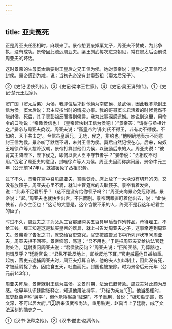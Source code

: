 ```yaml
---
---
---
```

title: 亚夫冤死
---



正是周亚夫任丞相时，麻烦来了。景帝想要废掉栗太子，周亚夫不赞成，为此争执，没有成功。景帝因此疏远周亚夫。梁王刘武每次进京朝见，常在窦太后面前说周亚夫的坏话。

这时景帝的生母窦太后要封王皇后之兄王信为侯。她对景帝说：皇后之兄王信可以封侯。景帝感到为难，说：当初先帝没有封窦彭祖（窦太后兄子）、

②《史记·游侠列传》。③《史记·梁孝王世家》。④《史记·吴王濞列传》。①《史记·楚元王世家》。

窦广国（窦太后弟）为侯，我即位后才封他俩为南皮侯、章武侯，因此我不能封王信为侯。窦太后说：君主应按当时的情况办事。我的哥哥窦长君活着的时候竟然不能封侯，死后，其子窦彭祖反而得到侯爵。我为此事深感遗憾。她说到这里，用命令的口吻说：“帝趣侯信也！（皇帝赶快封王信为侯吧！）”景帝答：“请得与丞相计之。”景帝与周亚夫商议。周亚夫说：“高皇帝约‘非刘氏不得王，非有功不得侯。不如约，天下共击之’。今信虽皇后兄，无功，侯之，非约也。”他明确地表示不同意封王信为侯。景帝听了默然不语，未封王信为侯。窦后自然记恨在心。后来，匈奴王唯徐卢等人投降汉朝，景帝打算封他们为侯，以鼓励后来的人。周亚夫说：“彼背其主降陛下，陛下侯之，即何以责人臣不守节者乎？”景帝说：“丞相议不可用。”否定了周亚夫的意见，封唯徐卢等人为侯。周亚夫因而称病闲居。景帝中元三年（公元前147年），就被罢免了丞相职务。

过了不久，景帝在宫中召见周亚夫，赏赐饮食。席上放了一大块没有切开的肉，又没有放筷子。周亚夫心里不满，就叫主管筵席的去取筷子。景帝看着发笑，说：“此非不足君所乎？（这不是没有给你筷子吗？）”周亚夫向景帝免冠称谢。景帝说：“起。”周亚夫也就快步出宫，不告而别。景帝两眼直盯着他出去，说：“此怏怏者，非少主臣也！”这话的大意是，这个含恨不乐的人，终究不是我这年轻君主的臣子。

时过不久，周亚夫之子为父从工官那里购买五百具甲盾备作殉葬品。苛待雇工，不给工钱。雇工知道这是私买皇帝的器具，就上书告发周亚夫之子，这事牵连到周亚夫。景帝看了告发之书，就交给官吏查究。官吏按照告发书中所列罪状审问周亚夫，周亚夫拒不回答。景帝恼怒，骂道：“吾不用也。”于是把周亚夫交给执法官廷尉处治。廷尉责问周亚夫说：“君侯欲反何？”周亚夫说：“臣所买器，乃葬器也，何谓反乎？”廷尉官说：“君纵不欲反地上，即欲反地下耳。”官吏威逼他日益加重。起初，官吏去逮捕周亚夫时，周亚夫打算自杀，他的夫人加以制止，因此没有死，才被廷尉捉了去，因绝食五天，吐血而死。封国也被废除。时为景帝后元元年（公元前143年）。

周亚夫死后，景帝就封王信为盖侯。文景时期，法治已趋苛急。周亚夫对此颇为反感。他早年认识廷尉张释之，知道他用法持平，“乃结为亲友”①。他当丞相时，属吏赵禹声称“廉平”，但他觉得赵禹“贼深”，不予重用，曾说：“极知禹无害，然文深，不可以居大府。”②后来汉武帝尚法，重用酷吏，赵禹当上了廷尉，成了文法深刻的酷吏之一。

①《汉书·张释之传》。②《汉书·酷吏·赵禹传》。